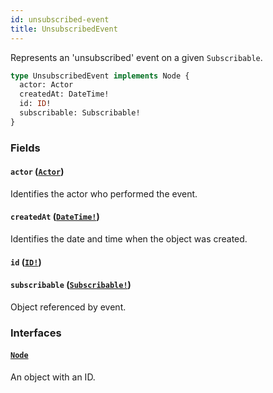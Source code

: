 ```yaml
---
id: unsubscribed-event
title: UnsubscribedEvent
---
```


Represents an 'unsubscribed' event on a given `Subscribable`.

```graphql
type UnsubscribedEvent implements Node {
  actor: Actor
  createdAt: DateTime!
  id: ID!
  subscribable: Subscribable!
}
```

### Fields

#### `actor` ([`Actor`](/docs/api/interfaces/actor))

Identifies the actor who performed the event.

#### `createdAt` ([`DateTime!`](/docs/api/scalars/date-time))

Identifies the date and time when the object was created.

#### `id` ([`ID!`](/docs/api/scalars/id))

#### `subscribable` ([`Subscribable!`](/docs/api/interfaces/subscribable))

Object referenced by event.

### Interfaces

#### [`Node`](/docs/api/interfaces/node)

An object with an ID.
